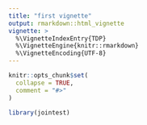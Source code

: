 ---
title: "first vignette"
output: rmarkdown::html_vignette
vignette: >
  %\VignetteIndexEntry{TDP}
  %\VignetteEngine{knitr::rmarkdown}
  %\VignetteEncoding{UTF-8}
---

```{r, include = FALSE}
knitr::opts_chunk$set(
  collapse = TRUE,
  comment = "#>"
)
```

```{r setup}
library(jointest)


```


